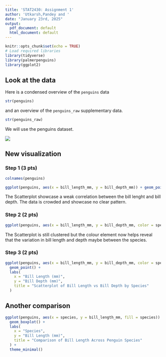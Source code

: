 ```yaml
---
title: 'STAT2430: Assignment 1'
author: 'Utkarsh,Pandey and '
date: "January 23rd, 2025"
output:
  pdf_document: default
  html_document: default
---
```


<!--
[10 pts=3+2+2+2+1]

Do not change this. but run this cell before working
on this assignment.
-->

```r
knitr::opts_chunk$set(echo = TRUE)
# Load required libraries
library(tidyverse)
library(palmerpenguins)
library(ggplot2)
```


<!--

Instructions

For assignment 1, complete the following tasks

* Add your name and today's date up at the top of this file * Install the `palmerpenguins` package, unless you've already installed it, by clicking the yellow message at the top of the editing window, or using the Tools > Install packages... menu
* Familiarize yourself with the `penguins` dataset in the next section.
* Draw a plot and refine it twice using the methods from Lesson 5 Making your first plot as directed below
* Before knitting this file, make sure for each figure to:
-describe the figure you plan to show, 
-show your R code for the figure
-show the output of your R code
-say a sentence or 2 about each figure (interpretation)

Your report should 
-->

## Look at the data

Here is a condensed overview of the `penguins` data

```r
str(penguins)
```
and an overview of the `penguins_raw` supplementary data.

```r
str(penguins_raw)
```

We will use the penguins dataset.

<!--
Read the documentation by searching for palmerpenguins in the "Help" tab.
-->

![](~/Desktop/STATS 2430 Assignments/Utkarsh Pandey_Study Proposal.jpg)

## New visualization

### Step 1 (3 pts)

<!--

q1.1

Write a R code (1 line) that print the names of the columns of the penguins dataset. [0.5 pts]

-->


```r
colnames(penguins)
```


<!--

q1.2

Create a scatterplot of bill length (on the x axis) and bill depth (on the y axis).  Make the simplest plot you can, using just `ggplot`, `aes` and `geom_point`. [1.5 pts]

-->



```r

ggplot(penguins, aes(x = bill_length_mm, y = bill_depth_mm)) + geom_point()

```


<!--
q1.3

Write 1 sentence that describes what you see (or do not see)  in your plot [1 pt]
--> The Scatterplot showcase a weak correlation between the bill lenght and bill depth. The data is crowded and showcase no clear pattern. 


### Step 2 (2 pts)

<!--
q2.1

Refine your previous plot, adding colour or shape to indicate the species. Just do the minimal change. (2 pts)
-->


```r

ggplot(penguins, aes(x = bill_length_mm, y = bill_depth_mm, color = species)) + geom_point()

```


<!--

q2.2

Replace this sentence with a 1 sentence description of the new information revealed by this addition. (1 pt)
--> The Scatterplot is still clustered but the colour element now helps reveal that the variation in bill length and depth maybe between the species. 


### Step 3 (2 pts)

<!--

q3.1

Refine your plot by adding informative and readable axis labels and a brief title for the plot.
-->


```r

ggplot(penguins, aes(x = bill_length_mm, y = bill_depth_mm, color = species)) + 
  geom_point() +
  labs(
    x = "Bill Length (mm)", 
    y = "Bill Depth (mm)", 
    title = "Scatterplot of Bill Length vs Bill Depth by Species"
  )

```


## Another comparison 

<!--

q4 (2 pts)

Make any additional plot of your choice to illustrate another aspect of the comparison of penguins morphologies across species 
-->


```r

ggplot(penguins, aes(x = species, y = bill_length_mm, fill = species)) + 
  geom_boxplot() +
  labs(
    x = "Species", 
    y = "Bill Length (mm)", 
    title = "Comparison of Bill Length Across Penguin Species"
  ) +
  theme_minimal() 
 
```


<!--

q5 Knit and submit Rmd+pdf (1 pt)

Knit your work to pdf (click "knit" in the menu just at the top of the editing window).

If knitting does not work, spot the line with an error, fix the error in your Rmd file, then reknit. Iterate this procedure until until there are no errors and knitting finishes.

If knitting to pdf does not work, knit to html, load the html in your web browser and use the print function of your browser to print your html file 'as pdf'.

Once done, upload two files, (one after the other): your Rmd file and the knitted pdf.

DO NOT FORGET TO REPLACE your name and banner id in the header of this file, but do NOT mess up the header!

Pushing your report to github [Unmarked but do it!]

Stage, commit and push your final .Rmd and your .html file to your GitHub repository (as done in W2 task number 3- see instructions on Brightspace>Week 2).

-->

